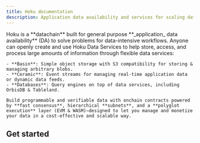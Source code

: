 ```yaml
---
title: Hoku documentation
description: Application data availability and services for scaling data-driven applications.
---
```



<div className="nx-flex nx-gap-4 nx-mt-10">
  <div className="nx-flex-1">
    Hoku is a **datachain** built for general purpose **_application_ data availability** (DA) to solve problems for data-intensive workflows. Anyone can openly create and use Hoku Data Services to help store, access, and process large amounts of information through flexible data services:

    - **Basin**: Simple object storage with S3 compatibility for storing & managing arbitrary blobs.
    - **Ceramic**: Event streams for managing real-time application data or dynamic data feeds.
    - **Databases**: Query engines on top of data services, including OrbisDB & Tableland.

    Build programmable and verifiable data with onchain contracts powered by **fast consensus**, hierarchical **subnets**, and a **polyglot execution** layer (EVM & WASM)—designed to let you manage and monetize your data in a cost-effective and scalable way.

  </div>

  <div className="nx-flex nx-flex-1 nx-w-full nx-h-screen nx-justify-center nx-items-center">
    <LandingSvg />
  </div>
</div>

## Get started

<Cards>
  <Card title="Introduction" href="/home/introduction" />
  <Card title="Basin" href="/basin" />
  <Card title="Event store" href="/event-store" />
  <Card title="Databases" href="/databases" />
  <Card title="Protocol architecture" href="/architecture" />
  <Card title="Local development" href="/local" />
</Cards>

